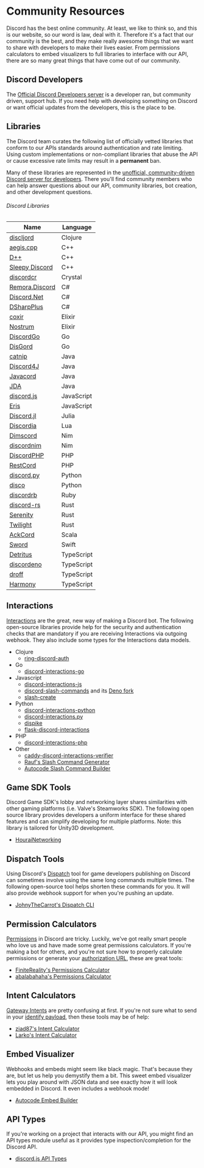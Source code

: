 # Community Resources

Discord has the best online community. At least, we like to think so, and this is our website, so our word is law, deal with it. Therefore it's a fact that our community is the best, and they make really awesome things that we want to share with developers to make their lives easier. From permissions calculators to embed visualizers to full libraries to interface with our API, there are so many great things that have come out of our community.

## Discord Developers

The [Official Discord Developers server](https://discord.gg/discord-developers) is a developer ran, but community driven, support hub. If you need help with developing something on Discord or want official updates from the developers, this is the place to be.

## Libraries

The Discord team curates the following list of officially vetted libraries that conform to our APIs standards around authentication and rate limiting. Using custom implementations or non-compliant libraries that abuse the API or cause excessive rate limits may result in a **permanent** ban.

Many of these libraries are represented in the [unofficial, community-driven Discord server for developers](https://discord.gg/discord-api). There you'll find community members who can help answer questions about our API, community libraries, bot creation, and other development questions.

###### Discord Libraries

| Name                                                          | Language   |
| ------------------------------------------------------------- | ---------- |
| [discljord](https://github.com/igjoshua/discljord)            | Clojure    |
| [aegis.cpp](https://github.com/zeroxs/aegis.cpp)              | C++        |
| [D++](https://github.com/brainboxdotcc/DPP)                   | C++        |
| [Sleepy Discord](https://github.com/yourWaifu/sleepy-discord) | C++        |
| [discordcr](https://github.com/shardlab/discordcr)            | Crystal    |
| [Remora.Discord](https://github.com/Nihlus/Remora.Discord)    | C#         |
| [Discord.Net](https://github.com/RogueException/Discord.Net)  | C#         |
| [DSharpPlus](https://github.com/DSharpPlus/DSharpPlus)        | C#         |
| [coxir](https://github.com/satom99/coxir)                     | Elixir     |
| [Nostrum](https://github.com/Kraigie/nostrum)                 | Elixir     |
| [DiscordGo](https://github.com/bwmarrin/discordgo)            | Go         |
| [DisGord](https://github.com/andersfylling/disgord)           | Go         |
| [catnip](https://github.com/mewna/catnip)                     | Java       |
| [Discord4J](https://discord4j.com/)                           | Java       |
| [Javacord](https://github.com/Javacord/Javacord)              | Java       |
| [JDA](https://github.com/DV8FromTheWorld/JDA)                 | Java       |
| [discord.js](https://github.com/discordjs/discord.js)         | JavaScript |
| [Eris](https://github.com/abalabahaha/eris)                   | JavaScript |
| [Discord.jl](https://github.com/Xh4H/Discord.jl)              | Julia      |
| [Discordia](https://github.com/SinisterRectus/Discordia)      | Lua        |
| [Dimscord](https://github.com/krisppurg/dimscord)             | Nim        |
| [discordnim](https://github.com/Krognol/discordnim)           | Nim        |
| [DiscordPHP](https://github.com/discord-php/DiscordPHP)       | PHP        |
| [RestCord](https://www.restcord.com/)                         | PHP        |
| [discord.py](https://github.com/Rapptz/discord.py)            | Python     |
| [disco](https://github.com/b1naryth1ef/disco)                 | Python     |
| [discordrb](https://github.com/shardlab/discordrb)            | Ruby       |
| [discord-rs](https://github.com/SpaceManiac/discord-rs)       | Rust       |
| [Serenity](https://github.com/serenity-rs/serenity)           | Rust       |
| [Twilight](https://github.com/twilight-rs/twilight)           | Rust       |
| [AckCord](https://github.com/Katrix/AckCord)                  | Scala      |
| [Sword](https://github.com/Azoy/Sword)                        | Swift      |
| [Detritus](https://github.com/detritusjs/client)              | TypeScript |
| [discordeno](https://github.com/discordeno/discordeno)        | TypeScript |
| [droff](https://github.com/tim-smart/droff)                   | TypeScript |
| [Harmony](https://github.com/harmonyland/harmony)             | TypeScript |

## Interactions

[Interactions](/docs/interactions/receiving-and-responding/) are the great, new way of making a Discord bot. The following open-source libraries provide help for the security and authentication checks that are mandatory if you are receiving Interactions via outgoing webhook. They also include some types for the Interactions data models.

- Clojure
  - [ring-discord-auth](https://github.com/JohnnyJayJay/ring-discord-auth)
- Go
  - [discord-interactions-go](https://github.com/bsdlp/discord-interactions-go)
- Javascript
  - [discord-interactions-js](https://github.com/discord/discord-interactions-js)
  - [discord-slash-commands](https://github.com/MeguminSama/discord-slash-commands) and its [Deno fork](https://deno.land/x/discord_slash_commands)
  - [slash-create](https://github.com/Snazzah/slash-create)
- Python
  - [discord-interactions-python](https://github.com/discord/discord-interactions-python)
  - [discord-interactions.py](https://github.com/LiBa001/discord-interactions.py)
  - [dispike](https://github.com/ms7m/dispike)
  - [flask-discord-interactions](https://github.com/Breq16/flask-discord-interactions)
- PHP
  - [discord-interactions-php](https://github.com/discord/discord-interactions-php)
- Other
  - [caddy-discord-interactions-verifier](https://github.com/CarsonHoffman/caddy-discord-interactions-verifier)
  - [Rauf's Slash Command Generator](https://rauf.wtf/slash)
  - [Autocode Slash Command Builder](https://autocode.com/tools/discord/command-builder/)

## Game SDK Tools

Discord Game SDK's lobby and networking layer shares similarities with other gaming platforms (i.e. Valve's Steamworks SDK). The following open source library provides developers a uniform interface for these shared features and can simplify developing for multiple platforms. Note: this library is tailored for Unity3D development.

- [HouraiNetworking](https://github.com/HouraiTeahouse/HouraiNetworking)

## Dispatch Tools

Using Discord's [Dispatch](/docs/dispatch/dispatch-and-you) tool for game developers publishing on Discord can sometimes involve using the same long commands multiple times. The following open-source tool helps shorten these commands for you. It will also provide webhook support for when you're pushing an update.

- [JohnyTheCarrot's Dispatch CLI](https://github.com/JohnyTheCarrot/droops-dispatch)

## Permission Calculators

[Permissions](/docs/topics/permissions/permissions) in Discord are tricky. Luckily, we've got really smart people who love us and have made some great permissions calculators. If you're making a bot for others, and you're not sure how to properly calculate permissions or generate your [authorization URL](/docs/topics/oauth2/bot-authorization-flow), these are great tools:

- [FiniteReality's Permissions Calculator](https://finitereality.github.io/permissions-calculator/?v=0)
- [abalabahaha's Permissions Calculator](https://discordapi.com/permissions.html#0)

## Intent Calculators

[Gateway Intents](/docs/topics/gateway/gateway-intents) are pretty confusing at first. If you're not sure what to send in your [identify payload](/docs/topics/gateway/identify), then these tools may be of help:

- [ziad87's Intent Calculator](https://ziad87.net/intents/)
- [Larko's Intent Calculator](https://discord-intents-calculator.vercel.app/)

## Embed Visualizer

Webhooks and embeds might seem like black magic. That's because they are, but let us help you demystify them a bit. This sweet embed visualizer lets you play around with JSON data and see exactly how it will look embedded in Discord. It even includes a webhook mode!

- [Autocode Embed Builder](https://autocode.com/tools/discord/embed-builder/)

## API Types

If you're working on a project that interacts with our API, you might find an API types module useful as it provides type inspection/completion for the Discord API.

- [discord.js API Types](https://github.com/discordjs/discord-api-types)

